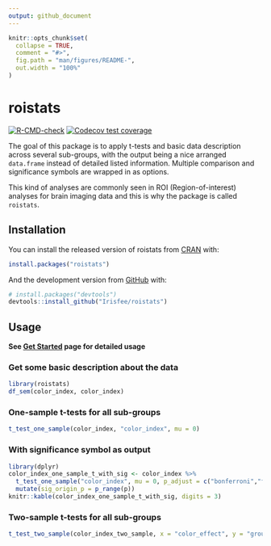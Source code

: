 ```yaml
---
output: github_document
---
```


<!-- README.md is generated from README.Rmd. Please edit that file -->

```r
knitr::opts_chunk$set(
  collapse = TRUE,
  comment = "#>",
  fig.path = "man/figures/README-",
  out.width = "100%"
)
```

# roistats

<!-- badges: start -->
[![R-CMD-check](https://github.com/Irisfee/roistats/workflows/R-CMD-check/badge.svg)](https://github.com/Irisfee/roistats/actions)
[![Codecov test coverage](https://codecov.io/gh/Irisfee/roistats/branch/main/graph/badge.svg)](https://codecov.io/gh/Irisfee/roistats?branch=main)
<!-- badges: end -->

The goal of this package is to apply t-tests and basic data description across several sub-groups, with the output being a nice arranged `data.frame` instead of detailed listed information. Multiple comparison and significance symbols are wrapped in as options. 

This kind of analyses are commonly seen in ROI (Region-of-interest) analyses for brain imaging data and this is why the package is called `roistats`.

## Installation

You can install the released version of roistats from [CRAN](https://CRAN.R-project.org) with:

``` r
install.packages("roistats")
```

And the development version from [GitHub](https://github.com/) with:

``` r
# install.packages("devtools")
devtools::install_github("Irisfee/roistats")
```

## Usage

**See [Get Started](https://irisfee.github.io/roistats/articles/get_started.html) page for detailed usage**

### Get some basic description about the data
```r
library(roistats)
df_sem(color_index, color_index) 
```

### One-sample t-tests for all sub-groups

```r
t_test_one_sample(color_index, "color_index", mu = 0)
```

### With significance symbol as output

```r
library(dplyr)
color_index_one_sample_t_with_sig <- color_index %>% 
  t_test_one_sample("color_index", mu = 0, p_adjust = c("bonferroni","fdr")) %>% 
  mutate(sig_origin_p = p_range(p))
knitr::kable(color_index_one_sample_t_with_sig, digits = 3)
```

### Two-sample t-tests for all sub-groups

```r
t_test_two_sample(color_index_two_sample, x = "color_effect", y = "group", paired = TRUE)
```
